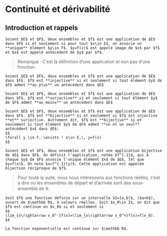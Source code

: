 # Continuité et dérivabilité

## Introduction et rappels
>
```definition
Soient $E$ et $F$, deux ensembles et $f$ est une application de $E$ dans $F$ si et seulement si pour tout $x\in E$, on associe un **unique** élément $y\in F$. $y=f(x)$ est appelé image de $x$ par $f$ et $x$ est appelé antécédent de $y$ par $f$.
```
>
Remarque : C'est la définition d'une application et non pas d'une fonction.
>
```definition
Soient $E$ et $F$, deux ensembles et $f$ est une application de $E$ dans $F$. $f$ est **injective** si et seulement si tout élément $y$ de $F$ admet **au plus** un antécédent dans $E$
```
>
```definition
Soient $E$ et $F$, deux ensembles et $f$ est une application de $E$ dans $F$. $f$ est **surjective** si et seulement si tout élément $y$ de $F$ admet **au moins** un antécédent dans $E$ 
```
>
```definition
Soient $E$ et $F$, deux ensembles et $f$ est une application de $E$ dans $F$. $f$ est **bijective** si et seulement si $f$ est injective **et** surjective. Autrement dit, $f$ est **bijective** si et seulement si tout élément $y$ de $F$ admet **un et un seul** antécédent $x$ dans $E$:
$$
\forall y \in F, \exists ! x\in E,\, y=f(x)  
$$
```
>
```definition
Soient $E$ et $F$, deux ensembles et $f$ est une application bijective de $E$ dans $F$. On définit l'application, notée $f^{-1}$, qui à chaque $y$ de $F$ associe l'unique élément $x$ de $E$, tel que $y=f(x)$. On note $x=f^{-1}(y)$. Cette application est appelée bijection réciproque de $f$. 
```
>
Pour toute la suite, nous nous intéressons aux fonctions réelles, c'est à dire où les ensembles de départ et d'arrivée sont des sous-ensemble de $\mathbb R$.
>
```definition
Soit $f$ une fonction définie sur un intervalle $I=]a,b[$, ($a<b$), ouvert de $\mathbb R$, à valeurs réelles. Soit $x_0\in I$, on dit que $f$ est continue en $x_0$ si et seulement si 
$$
\lim_{x\rightarrow x_0^-}f(x)=\lim_{x\rightarrow x_0^+}f(x)=f(x_0).
$$
```

```example
La fonction exponentielle est continue sur $\mathbb R$.
```











